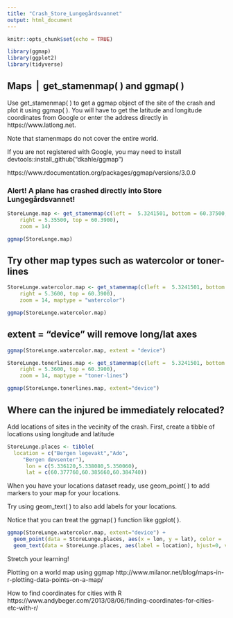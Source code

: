 ```yaml
---
title: "Crash_Store_Lungegårdsvannet"
output: html_document
---
```


```r
knitr::opts_chunk$set(echo = TRUE)

library(ggmap)
library(ggplot2)
library(tidyverse)
```

## Maps ⎪ get_stamenmap( ) and ggmap( )

Use get_stamenmap( ) to get a ggmap object of the site of the crash and plot it using ggmap( ).  You will have to get the latitude and longitude coordinates from Google or enter the address directly in https://www.latlong.net.

Note that stamenmaps do not cover the entire world.

If you are not registered with Google, you may need to install devtools::install_github("dkahle/ggmap")

https://www.rdocumentation.org/packages/ggmap/versions/3.0.0

### Alert!  A plane has crashed directly into Store Lungegårdsvannet!


```r
StoreLunge.map <- get_stamenmap(c(left =  5.3241501, bottom = 60.37500,
    right = 5.35500, top = 60.3900),
    zoom = 14)

ggmap(StoreLunge.map)

```


## Try other map types such as watercolor or toner-lines


```r

StoreLunge.watercolor.map <- get_stamenmap(c(left =  5.3241501, bottom = 60.37500,
    right = 5.3600, top = 60.3900),
    zoom = 14, maptype = "watercolor")

ggmap(StoreLunge.watercolor.map)

```


## extent = "device" will remove long/lat axes

```r
ggmap(StoreLunge.watercolor.map, extent = "device")

```


```r

StoreLunge.tonerlines.map <- get_stamenmap(c(left =  5.3241501, bottom = 60.37500,
    right = 5.3600, top = 60.3900),
    zoom = 14, maptype = "toner-lines")

ggmap(StoreLunge.tonerlines.map, extent="device")

```


## Where can the injured be immediately relocated?

Add locations of sites in the vecinity of the crash.
First, create a tibble of locations using longitude and latitude 


```r

StoreLunge.places <- tibble(
  location = c("Bergen legevakt","Ado",
     "Bergen døvsenter"),
      lon = c(5.336120,5.338080,5.350060),
      lat = c(60.377760,60.385660,60.384740))

```


When you have your locations dataset ready, use geom_point( ) to add markers to  your map for your locations. 

Try using geom_text( ) to also add labels for your locations. 

Notice that you can treat the ggmap( ) function like ggplot( ).


```r
ggmap(StoreLunge.watercolor.map, extent="device") +
  geom_point(data = StoreLunge.places, aes(x = lon, y = lat), color = 'red', size = 3) +
  geom_text(data = StoreLunge.places, aes(label = location), hjust=0, vjust=-1)

```

Stretch your learning!

Plotting on a world map using ggmap
http://www.milanor.net/blog/maps-in-r-plotting-data-points-on-a-map/


How to find coordinates for cities with R
https://www.andybeger.com/2013/08/06/finding-coordinates-for-cities-etc-with-r/